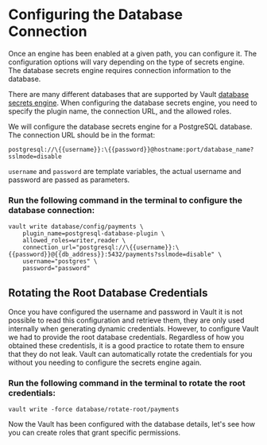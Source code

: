 # Configuring the Database Connection

Once an engine has been enabled at a given path, you can configure it. The configuration options will vary depending on the type of secrets engine. The database secrets engine requires connection information to the database.

There are many different databases that are supported by Vault [database secrets engine](https://www.vaultproject.io/docs/secrets/databases/index.html). When configuring the database secrets engine, you need to specify the plugin name, the connection URL, and the allowed roles.

We will configure the database secrets engine for a PostgreSQL database. The connection URL should be in the format:
 
```
postgresql://\{{username}}:\{{password}}@hostname:port/database_name?sslmode=disable
```

`username` and `password` are template variables, the actual username and password are passed as parameters.


### Run the following command in the terminal to configure the database connection:

```shell
vault write database/config/payments \
    plugin_name=postgresql-database-plugin \
    allowed_roles=writer,reader \
    connection_url="postgresql://\{{username}}:\{{password}}@{{db_address}}:5432/payments?sslmode=disable" \
    username="postgres" \
    password="password"
```

## Rotating the Root Database Credentials

Once you have configured the username and password in Vault it is not possible to read this configuration and retrieve them, 
they are only used internally when generating dynamic credentials. 
However, to configure Vault we had to provide the root database credentials. Regardless of how you obtained these credentisls, 
it is a good practice to rotate them to ensure that they do not leak. Vault can automatically rotate the credentials for you 
without you needing to configure the secrets engine again.

### Run the following command in the terminal to rotate the root credentials:

```shell
vault write -force database/rotate-root/payments
```

Now the Vault has been configured with the database details, let's see how you can create roles
that grant specific permissions.